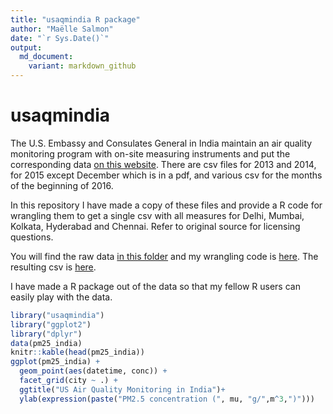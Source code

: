 ```yaml
---
title: "usaqmindia R package"
author: "Maëlle Salmon"
date: "`r Sys.Date()`"
output:
  md_document:
    variant: markdown_github
---
```

usaqmindia
=============

The U.S. Embassy and Consulates General in India maintain an air quality monitoring program with on-site measuring instruments and put the corresponding data [on this website](http://newdelhi.usembassy.gov/airqualitydata.html). There are csv files for 2013 and 2014, for 2015 except December which is in a pdf, and various csv for the months of the beginning of 2016. 

In this repository I have made a copy of these files and provide a R code for wrangling them to get a single csv with all measures for Delhi, Mumbai, Kolkata, Hyderabad and Chennai. Refer to original source for licensing questions. 

You will find the raw data [in this folder](inst/extdata) and my wrangling code is [here](inst/pm25_consulate.R). The resulting csv is [here](inst/pm25USA.csv).

I have made a R package out of the data so that my fellow R users can easily play with the data.

```r
library("usaqmindia")
library("ggplot2")
library("dplyr")
data(pm25_india)
knitr::kable(head(pm25_india))
ggplot(pm25_india) +
  geom_point(aes(datetime, conc)) +
  facet_grid(city ~ .) +
  ggtitle("US Air Quality Monitoring in India")+
  ylab(expression(paste("PM2.5 concentration (", mu, "g/",m^3,")")))
```
